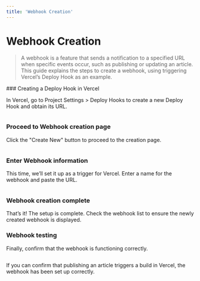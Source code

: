 ```yaml
---
title: 'Webhook Creation'
---
```



# Webhook Creation

> A webhook is a feature that sends a notification to a specified URL when specific events occur, such as publishing or updating an article. This guide explains the steps to create a webhook, using triggering Vercel’s Deploy Hook as an example.

<Steps>
### Creating a Deploy Hook in Vercel

In Vercel, go to Project Settings > Deploy Hooks to create a new Deploy Hook and obtain its URL.

<Image imageUrl="https://cdn.collections.dev/docs/webhook-creation/webhook-step-1.png" />

### Proceed to Webhook creation page

Click the "Create New" button to proceed to the creation page.

<Image imageUrl="https://cdn.collections.dev/docs/webhook-creation/webhook-step-2.png" />

### Enter Webhook information

This time, we’ll set it up as a trigger for Vercel. Enter a name for the webhook and paste the URL.

<Image imageUrl="https://cdn.collections.dev/docs/webhook-creation/webhook-step-3.png" />

### Webhook creation complete

That’s it! The setup is complete. Check the webhook list to ensure the newly created webhook is displayed.

### Webhook testing

Finally, confirm that the webhook is functioning correctly.

<Image imageUrl="https://cdn.collections.dev/docs/webhook-creation/webhook-step-4.png" />

If you can confirm that publishing an article triggers a build in Vercel, the webhook has been set up correctly.

<Image imageUrl="https://cdn.collections.dev/docs/webhook-creation/webhook-step-5.png" />

</Steps>

